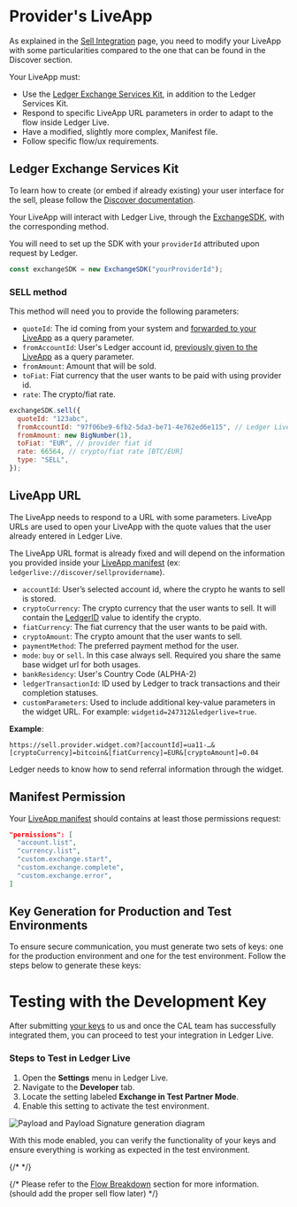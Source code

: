 
# Provider's LiveApp

As explained in the [Sell Integration](../sell) page, you need to modify your LiveApp with some particularities compared to the one that can be found in the Discover section.

Your LiveApp must:

- Use the [Ledger Exchange Services Kit](https://github.com/LedgerHQ/exchange-sdk), in addition to the Ledger Services Kit.
- Respond to specific LiveApp URL parameters in order to adapt to the flow inside Ledger Live.
- Have a modified, slightly more complex, Manifest file.
- Follow specific flow/ux requirements.

## Ledger Exchange Services Kit

To learn how to create (or embed if already existing) your user interface for the sell, please follow the [Discover documentation](../../discover/getting-started).

Your LiveApp will interact with Ledger Live, through the [ExchangeSDK](https://github.com/LedgerHQ/exchange-sdk), with the corresponding method.

You will need to set up the SDK with your `providerId` attributed upon request by Ledger.

```js copy
const exchangeSDK = new ExchangeSDK("yourProviderId");
```

### SELL method

This method will need you to provide the following parameters:

- `quoteId`: The id coming from your system and [forwarded to your LiveApp](./providers-liveapp) as a query parameter.
- `fromAccountId`: User's Ledger account id, [previously given to the LiveApp](./providers-liveapp) as a query parameter.
- `fromAmount`: Amount that will be sold.
- `toFiat`: Fiat currency that the user wants to be paid with using provider id.
- `rate`: The crypto/fiat rate.

```js copy
exchangeSDK.sell({
  quoteId: "123abc",
  fromAccountId: "97f06be9-6fb2-5da3-be71-4e762ed6e115", // Ledger Live uuid4 account (can be a BTC account)
  fromAmount: new BigNumber(1),
  toFiat: "EUR", // provider fiat id
  rate: 66564, // crypto/fiat rate [BTC/EUR]
  type: "SELL",
});
```

## LiveApp URL

The LiveApp needs to respond to a URL with some parameters. LiveApp URLs are used to open your LiveApp with the quote values that the user already entered in Ledger Live.

The LiveApp URL format is already fixed and will depend on the information you provided inside your [LiveApp manifest](../../../../docs/discover/wallet-api/appendix/manifest) (ex: `ledgerlive://discover/sellprovidername`).

- `accountId`: User’s selected account id, where the crypto he wants to sell is stored.
- `cryptoCurrency`: The crypto currency that the user wants to sell. It will contain the [LedgerID](https://developers.ledger.com/docs/ledger-live/exchange/sell/providers-backend#ledger-ids-mapping) value to identify the crypto.
- `fiatCurrency`: The fiat currency that the user wants to be paid with.
- `cryptoAmount`: The crypto amount that the user wants to sell.
- `paymentMethod`: The preferred payment method for the user.
- `mode`: `buy` or `sell`. In this case always sell. Required you share the same base widget url for both usages.
- `bankResidency`: User's Country Code (ALPHA-2)
- `ledgerTransactionId`: ID used by Ledger to track transactions and their completion statuses.
- `customParameters`: Used to include additional key-value parameters in the widget URL. For example: `widgetid=247312&ledgerlive=true`.

**Example**:

```
https://sell.provider.widget.com?[accountId]=ua11-…&[cryptoCurrency]=bitcoin&[fiatCurrency]=EUR&[cryptoAmount]=0.04
```

<Callout type="info" emoji="👉">
  Ledger needs to know how to send referral information through the widget.
</Callout>

## Manifest Permission

Your [LiveApp manifest](../../../../docs/discover/wallet-api/appendix/manifest) should contains at least those permissions request:

```json copy
"permissions": [
  "account.list",
  "currency.list",
  "custom.exchange.start",
  "custom.exchange.complete",
  "custom.exchange.error",
]
```

## Key Generation for Production and Test Environments

To ensure secure communication, you must generate two sets of keys: one for the production environment and one for the test environment. Follow the steps below to generate these keys:

# Testing with the Development Key

After submitting [your keys](/docs/ledger-live/exchange/sell/providers-backend#generate-privatepublic-key) to us and once the CAL team has successfully integrated them, you can proceed to test your integration in Ledger Live.

### Steps to Test in Ledger Live

1. Open the **Settings** menu in Ledger Live.
2. Navigate to the **Developer** tab.
3. Locate the setting labeled **Exchange in Test Partner Mode**.
4. Enable this setting to activate the test environment.

<Zoom>
  <img
    alt="Payload and Payload Signature generation diagram"
    src="/exchange/exchange-dev-mode.png"
  />
</Zoom>

With this mode enabled, you can verify the functionality of your keys and ensure everything is working as expected in the test environment.

{/* <!-- ## Flow/UX requirements --> */}

{/* Please refer to the [Flow Breakdown](../sell/flow) section for more information. (should add the proper sell flow later) */}
